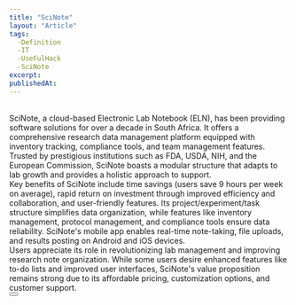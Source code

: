 ```yaml
---
title: "SciNote"
layout: "Article"
tags: 
  -Definition
  -IT
  -UseFulHack
  -SciNote
excerpt:
publishedAt:
---
```

<br/>
SciNote, a cloud-based Electronic Lab Notebook (ELN), has been providing software solutions for over a decade in South Africa. It offers a comprehensive research data management platform equipped with inventory tracking, compliance tools, and team management features. Trusted by prestigious institutions such as FDA, USDA, NIH, and the European Commission, SciNote boasts a modular structure that adapts to lab growth and provides a holistic approach to support.
<br/>
Key benefits of SciNote include time savings (users save 9 hours per week on average), rapid return on investment through improved efficiency and collaboration, and user-friendly features. Its project/experiment/task structure simplifies data organization, while features like inventory management, protocol management, and compliance tools ensure data reliability. SciNote's mobile app enables real-time note-taking, file uploads, and results posting on Android and iOS devices.
<br/>
Users appreciate its role in revolutionizing lab management and improving research note organization. While some users desire enhanced features like to-do lists and improved user interfaces, SciNote's value proposition remains strong due to its affordable pricing, customization options, and customer support.
<br/>
<Button
  address="https://www.scinote.net/"
  text="Link to SciNote"
/>
